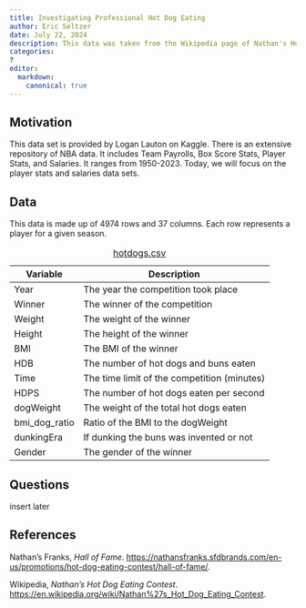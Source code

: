 ```yaml
---
title: Investigating Professional Hot Dog Eating
author: Eric Seltzer
date: July 22, 2024
description: This data was taken from the Wikipedia page of Nathan's Hot Dog Eating contest and combined with other sources found online to get more information. A lot of this data outside of the winners and the number of hot dogs eaten could be false, but it is fun to look at.
categories:
?
editor:
  markdown: 
    canonical: true
---
```


## Motivation

This data set is provided by Logan Lauton on Kaggle. There is an extensive repository of NBA data. It includes Team Payrolls, Box Score Stats, Player Stats, and Salaries. It ranges from 1950-2023. Today, we will focus on the player stats and salaries data sets.

## Data

This data is made up of 4974 rows and 37 columns. Each row represents a player for a given season.

| Variable      | Description                                 |
|---------------|---------------------------------------------|
| Year          | The year the competition took place         |
| Winner        | The winner of the competition               |
| Weight        | The weight of the winner                    |
| Height        | The height of the winner                    |
| BMI           | The BMI of the winner                       |
| HDB           | The number of hot dogs and buns eaten       |
| Time          | The time limit of the competition (minutes) |
| HDPS          | The number of hot dogs eaten per second     |
| dogWeight     | The weight of the total hot dogs eaten      |
| bmi_dog_ratio | Ratio of the BMI to the dogWeight           |
| dunkingEra    | If dunking the buns was invented or not     |
| Gender        | The gender of the winner                    |

: [hotdogs.csv](../data/hotdogs.csv)

## Questions

insert later

## References

Nathan's Franks, *Hall of Fame*. <https://nathansfranks.sfdbrands.com/en-us/promotions/hot-dog-eating-contest/hall-of-fame/>.

Wikipedia, *Nathan's Hot Dog Eating Contest*. <https://en.wikipedia.org/wiki/Nathan%27s_Hot_Dog_Eating_Contest>.

